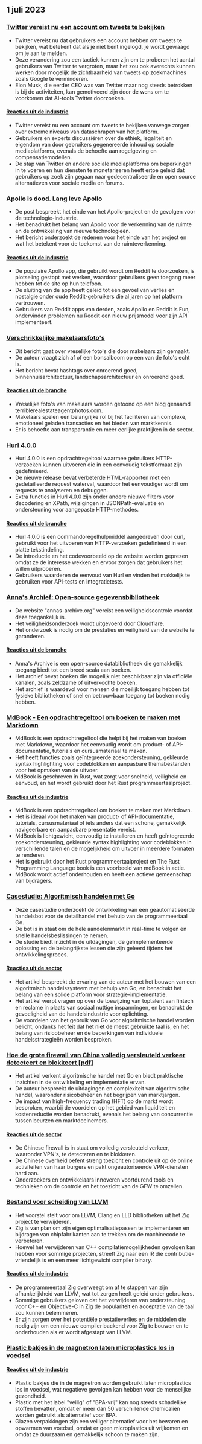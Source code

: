 

<CallToAction />

<Steps>

## 1 juli 2023

### [Twitter vereist nu een account om tweets te bekijken](https://techcrunch.com/2023/06/30/twitter-now-requires-an-account-to-view-tweets/)

- Twitter vereist nu dat gebruikers een account hebben om tweets te bekijken, wat betekent dat als je niet bent ingelogd, je wordt gevraagd om je aan te melden.
- Deze verandering zou een tactiek kunnen zijn om te proberen het aantal gebruikers van Twitter te vergroten, maar het zou ook averechts kunnen werken door mogelijk de zichtbaarheid van tweets op zoekmachines zoals Google te verminderen.
- Elon Musk, die eerder CEO was van Twitter maar nog steeds betrokken is bij de activiteiten, kan gemotiveerd zijn door de wens om te voorkomen dat AI-tools Twitter doorzoeken.

#### [Reacties uit de industrie](http://news.ycombinator.com/item?id=36540957)

- Twitter vereist nu een account om tweets te bekijken vanwege zorgen over extreme niveaus van dataschrapen van het platform.
- Gebruikers en experts discussiëren over de ethiek, legaliteit en eigendom van door gebruikers gegenereerde inhoud op sociale mediaplatforms, evenals de behoefte aan regelgeving en compensatiemodellen.
- De stap van Twitter en andere sociale mediaplatforms om beperkingen in te voeren en hun diensten te monetariseren heeft ertoe geleid dat gebruikers op zoek zijn gegaan naar gedecentraliseerde en open source alternatieven voor sociale media en forums.

### Apollo is dood. Lang leve Apollo

- De post bespreekt het einde van het Apollo-project en de gevolgen voor de technologie-industrie.
- Het benadrukt het belang van Apollo voor de verkenning van de ruimte en de ontwikkeling van nieuwe technologieën.
- Het bericht onderzoekt de redenen voor het einde van het project en wat het betekent voor de toekomst van de ruimteverkenning.

#### [Reacties uit de industrie](http://news.ycombinator.com/item?id=36543894)

- De populaire Apollo app, die gebruikt wordt om Reddit te doorzoeken, is plotseling gestopt met werken, waardoor gebruikers geen toegang meer hebben tot de site op hun telefoon.
- De sluiting van de app heeft geleid tot een gevoel van verlies en nostalgie onder oude Reddit-gebruikers die al jaren op het platform vertrouwen.
- Gebruikers van Reddit apps van derden, zoals Apollo en Reddit is Fun, ondervinden problemen nu Reddit een nieuw prijsmodel voor zijn API implementeert.

### [Verschrikkelijke makelaarsfoto's](https://terriblerealestateagentphotos.com)

- Dit bericht gaat over vreselijke foto's die door makelaars zijn gemaakt.
- De auteur vraagt zich af of een bonsaiboom op een van de foto's echt is.
- Het bericht bevat hashtags over onroerend goed, binnenhuisarchitectuur, landschapsarchitectuur en onroerend goed.

#### [Reacties uit de branche](http://news.ycombinator.com/item?id=36533193)

- Vreselijke foto's van makelaars worden getoond op een blog genaamd terriblerealestateagentphotos.com.
- Makelaars spelen een belangrijke rol bij het faciliteren van complexe, emotioneel geladen transacties en het bieden van marktkennis.
- Er is behoefte aan transparantie en meer eerlijke praktijken in de sector.

### [Hurl 4.0.0](https://hurl.dev/blog/2023/06/30/announcing-hurl-4.0.0.html)

- Hurl 4.0.0 is een opdrachtregeltool waarmee gebruikers HTTP-verzoeken kunnen uitvoeren die in een eenvoudig tekstformaat zijn gedefinieerd.
- De nieuwe release bevat verbeterde HTML-rapporten met een gedetailleerde request waterval, waardoor het eenvoudiger wordt om requests te analyseren en debuggen.
- Extra functies in Hurl 4.0.0 zijn onder andere nieuwe filters voor decodering en XPath, wijzigingen in JSONPath-evaluatie en ondersteuning voor aangepaste HTTP-methodes.

#### [Reacties uit de branche](http://news.ycombinator.com/item?id=36539144)

- Hurl 4.0.0 is een commandoregelhulpmiddel aangedreven door curl, gebruikt voor het uitvoeren van HTTP-verzoeken gedefinieerd in een platte tekstindeling.
- De introductie en het codevoorbeeld op de website worden geprezen omdat ze de interesse wekken en ervoor zorgen dat gebruikers het willen uitproberen.
- Gebruikers waarderen de eenvoud van Hurl en vinden het makkelijk te gebruiken voor API-tests en integratietests.

### [Anna's Archief: Open-source gegevensbibliotheek](https://annas-archive.org/)

- De website "annas-archive.org" vereist een veiligheidscontrole voordat deze toegankelijk is.
- Het veiligheidsonderzoek wordt uitgevoerd door Cloudflare.
- Het onderzoek is nodig om de prestaties en veiligheid van de website te garanderen.

#### [Reacties uit de branche](http://news.ycombinator.com/item?id=36530662)

- Anna's Archive is een open-source databibliotheek die gemakkelijk toegang biedt tot een breed scala aan boeken.
- Het archief bevat boeken die mogelijk niet beschikbaar zijn via officiële kanalen, zoals zeldzame of uitverkochte boeken.
- Het archief is waardevol voor mensen die moeilijk toegang hebben tot fysieke bibliotheken of snel en betrouwbaar toegang tot boeken nodig hebben.

### [MdBook - Een opdrachtregeltool om boeken te maken met Markdown](https://rust-lang.github.io/mdBook/)

- MdBook is een opdrachtregeltool die helpt bij het maken van boeken met Markdown, waardoor het eenvoudig wordt om product- of API-documentatie, tutorials en cursusmateriaal te maken.
- Het heeft functies zoals geïntegreerde zoekondersteuning, gekleurde syntax highlighting voor codeblokken en aanpasbare themabestanden voor het opmaken van de uitvoer.
- MdBook is geschreven in Rust, wat zorgt voor snelheid, veiligheid en eenvoud, en het wordt gebruikt door het Rust programmeertaalproject.

#### [Reacties uit de industrie](http://news.ycombinator.com/item?id=36528984)

- MdBook is een opdrachtregeltool om boeken te maken met Markdown.
- Het is ideaal voor het maken van product- of API-documentatie, tutorials, cursusmateriaal of iets anders dat een schone, gemakkelijk navigeerbare en aanpasbare presentatie vereist.
- MdBook is lichtgewicht, eenvoudig te installeren en heeft geïntegreerde zoekondersteuning, gekleurde syntax highlighting voor codeblokken in verschillende talen en de mogelijkheid om uitvoer in meerdere formaten te renderen.
- Het is gebruikt door het Rust programmeertaalproject en The Rust Programming Language book is een voorbeeld van mdBook in actie.
- MdBook wordt actief onderhouden en heeft een actieve gemeenschap van bijdragers.

### [Casestudie: Algoritmisch handelen met Go](https://polygon.io/blog/case-study-algorithmict-trading-with-go/)

- Deze casestudie onderzoekt de ontwikkeling van een geautomatiseerde handelsbot voor de detailhandel met behulp van de programmeertaal Go.
- De bot is in staat om de hele aandelenmarkt in real-time te volgen en snelle handelsbeslissingen te nemen.
- De studie biedt inzicht in de uitdagingen, de geïmplementeerde oplossing en de belangrijkste lessen die zijn geleerd tijdens het ontwikkelingsproces.

#### [Reacties uit de sector](http://news.ycombinator.com/item?id=36539235)

- Het artikel bespreekt de ervaring van de auteur met het bouwen van een algoritmisch handelssysteem met behulp van Go, en benadrukt het belang van een solide platform voor strategie-implementatie.
- Het artikel werpt vragen op over de toewijzing van toptalent aan fintech en reclame in plaats van sociaal nuttige inspanningen, en benadrukt de gevoeligheid van de handelsindustrie voor oplichting.
- De voordelen van het gebruik van Go voor algoritmische handel worden belicht, ondanks het feit dat het niet de meest gebruikte taal is, en het belang van risicobeheer en de beperkingen van individuele handelsstrategieën worden besproken.

### [Hoe de grote firewall van China volledig versleuteld verkeer detecteert en blokkeert [pdf]](https://gfw.report/publications/usenixsecurity23/data/paper/paper.pdf)

- Het artikel verkent algoritmische handel met Go en biedt praktische inzichten in de ontwikkeling en implementatie ervan.
- De auteur bespreekt de uitdagingen en complexiteit van algoritmische handel, waaronder risicobeheer en het begrijpen van marktjargon.
- De impact van high-frequency trading (HFT) op de markt wordt besproken, waarbij de voordelen op het gebied van liquiditeit en kostenreductie worden benadrukt, evenals het belang van concurrentie tussen beurzen en marktdeelnemers.

#### [Reacties uit de sector](http://news.ycombinator.com/item?id=36531485)

- De Chinese firewall is in staat om volledig versleuteld verkeer, waaronder VPN's, te detecteren en te blokkeren.
- De Chinese overheid oefent streng toezicht en controle uit op de online activiteiten van haar burgers en pakt ongeautoriseerde VPN-diensten hard aan.
- Onderzoekers en ontwikkelaars innoveren voortdurend tools en technieken om de controle en het toezicht van de GFW te omzeilen.

### [Bestand voor scheiding van LLVM](https://github.com/ziglang/zig/issues/16270)

- Het voorstel stelt voor om LLVM, Clang en LLD bibliotheken uit het Zig project te verwijderen.
- Zig is van plan om zijn eigen optimalisatiepassen te implementeren en bijdragen van chipfabrikanten aan te trekken om de machinecode te verbeteren.
- Hoewel het verwijderen van C++ compilatiemogelijkheden gevolgen kan hebben voor sommige projecten, streeft Zig naar een IR die contributie-vriendelijk is en een meer lichtgewicht compiler binary.

#### [Reacties uit de industrie](http://news.ycombinator.com/item?id=36529456)

- De programmeertaal Zig overweegt om af te stappen van zijn afhankelijkheid van LLVM, wat tot zorgen heeft geleid onder gebruikers.
- Sommige gebruikers geloven dat het verwijderen van ondersteuning voor C++ en Objective-C in Zig de populariteit en acceptatie van de taal zou kunnen belemmeren.
- Er zijn zorgen over het potentiële prestatieverlies en de middelen die nodig zijn om een nieuwe compiler backend voor Zig te bouwen en te onderhouden als er wordt afgestapt van LLVM.

### [Plastic bakjes in de magnetron laten microplastics los in voedsel](https://pubs.acs.org/doi/10.1021/acs.est.3c01942)

#### [Reacties uit de industrie](http://news.ycombinator.com/item?id=36532812)

- Plastic bakjes die in de magnetron worden gebruikt laten microplastics los in voedsel, wat negatieve gevolgen kan hebben voor de menselijke gezondheid.
- Plastic met het label "veilig" of "BPA-vrij" kan nog steeds schadelijke stoffen bevatten, omdat er meer dan 50 verschillende chemicaliën worden gebruikt als alternatief voor BPA.
- Glazen verpakkingen zijn een veiliger alternatief voor het bewaren en opwarmen van voedsel, omdat er geen microplastics uit vrijkomen en omdat ze duurzaam en gemakkelijk schoon te maken zijn.

</Steps>
